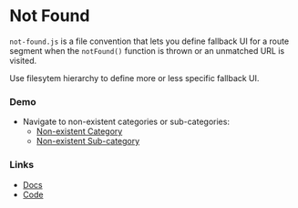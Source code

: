 # Not Found

`not-found.js` is a file convention that lets you define fallback UI for a route segment when the `notFound()` function is thrown or an unmatched URL is visited.

Use filesytem hierarchy to define more or less specific fallback UI.

### Demo

- Navigate to non-existent categories or sub-categories:
  - [Non-existent Category](/not-found/does-not-exist)
  - [Non-existent Sub-category](/not-found/electronics/does-not-exist)

### Links

- [Docs](https://nextjs.org/docs/app/api-reference/file-conventions/not-found)
- [Code](https://github.com/vercel/next-app-router-playground/tree/main/app/not-found)
